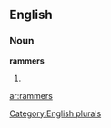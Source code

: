 
==English==

===Noun===
'''rammers'''

# {{plural of|[[rammer]]}}

[[Category:English plurals]]

[[ar:rammers]]